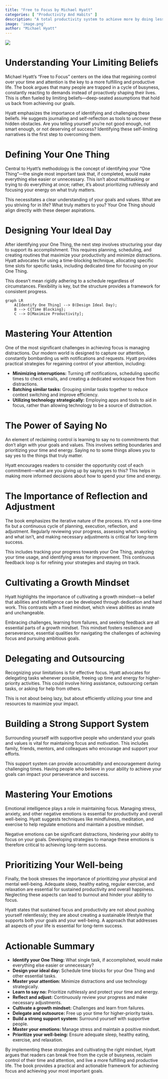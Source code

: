 ```yaml
---
title: "Free to Focus by Michael Hyatt"
categories: [ "Productivity And Habits" ]
description: "A total productivity system to achieve more by doing less"
image: 'image.png'
author: "Michael Hyatt"
---
```


![](./image.png)

# Understanding Your Limiting Beliefs

Michael Hyatt's "Free to Focus" centers on the idea that regaining control over your time and attention is the key to a more fulfilling and productive life.  The book argues that many people are trapped in a cycle of busyness, constantly reacting to demands instead of proactively shaping their lives. This is often fueled by limiting beliefs—deep-seated assumptions that hold us back from achieving our goals.

Hyatt emphasizes the importance of identifying and challenging these beliefs. He suggests journaling and self-reflection as tools to uncover these hidden obstacles.  Are you telling yourself you're not good enough, not smart enough, or not deserving of success? Identifying these self-limiting narratives is the first step to overcoming them.


# Defining Your One Thing

Central to Hyatt's methodology is the concept of identifying your "One Thing"—the single most important task that, if completed, would make everything else easier or unnecessary.  This isn't about multitasking or trying to do everything at once; rather, it's about prioritizing ruthlessly and focusing your energy on what truly matters.

This necessitates a clear understanding of your goals and values.  What are you striving for in life?  What truly matters to you?  Your One Thing should align directly with these deeper aspirations.


# Designing Your Ideal Day

After identifying your One Thing, the next step involves structuring your day to support its accomplishment. This requires planning, scheduling, and creating routines that maximize your productivity and minimize distractions.  Hyatt advocates for using a time-blocking technique, allocating specific time slots for specific tasks, including dedicated time for focusing on your One Thing.

This doesn't mean rigidly adhering to a schedule regardless of circumstances.  Flexibility is key, but the structure provides a framework for consistent progress.

```mermaid
graph LR
    A[Identify One Thing] --> B(Design Ideal Day);
    B --> C{Time Blocking};
    C --> D[Maximize Productivity];
```


# Mastering Your Attention

One of the most significant challenges in achieving focus is managing distractions.  Our modern world is designed to capture our attention, constantly bombarding us with notifications and requests.  Hyatt provides practical strategies for regaining control of your attention, including:

* **Minimizing interruptions:**  Turning off notifications, scheduling specific times to check emails, and creating a dedicated workspace free from distractions.
* **Batching similar tasks:** Grouping similar tasks together to reduce context switching and improve efficiency.
* **Utilizing technology strategically:** Employing apps and tools to aid in focus, rather than allowing technology to be a source of distraction.


# The Power of Saying No

An element of reclaiming control is learning to say no to commitments that don't align with your goals and values. This involves setting boundaries and prioritizing your time and energy. Saying no to some things allows you to say yes to the things that truly matter.

Hyatt encourages readers to consider the opportunity cost of each commitment—what are you giving up by saying yes to this?  This helps in making more informed decisions about how to spend your time and energy.


# The Importance of Reflection and Adjustment

The book emphasizes the iterative nature of the process.  It’s not a one-time fix but a continuous cycle of planning, execution, reflection, and adjustment.  Regularly reviewing your progress, assessing what’s working and what isn’t, and making necessary adjustments is critical for long-term success.

This includes tracking your progress towards your One Thing, analyzing your time usage, and identifying areas for improvement. This continuous feedback loop is for refining your strategies and staying on track.


# Cultivating a Growth Mindset

Hyatt highlights the importance of cultivating a growth mindset—a belief that abilities and intelligence can be developed through dedication and hard work. This contrasts with a fixed mindset, which views abilities as innate and unchangeable.

Embracing challenges, learning from failures, and seeking feedback are all essential parts of a growth mindset. This mindset fosters resilience and perseverance, essential qualities for navigating the challenges of achieving focus and pursuing ambitious goals.


# Delegating and Outsourcing

Recognizing your limitations is for effective focus. Hyatt advocates for delegating tasks whenever possible, freeing up time and energy for higher-priority activities. This could involve hiring assistance, outsourcing certain tasks, or asking for help from others.

This is not about being lazy, but about efficiently utilizing your time and resources to maximize your impact.


# Building a Strong Support System

Surrounding yourself with supportive people who understand your goals and values is vital for maintaining focus and motivation. This includes family, friends, mentors, and colleagues who encourage and support your efforts.

This support system can provide accountability and encouragement during challenging times.  Having people who believe in your ability to achieve your goals can impact your perseverance and success.


# Mastering Your Emotions

Emotional intelligence plays a role in maintaining focus. Managing stress, anxiety, and other negative emotions is essential for productivity and overall well-being. Hyatt suggests techniques like mindfulness, meditation, and exercise to help regulate emotions and maintain a positive mindset.

Negative emotions can be significant distractions, hindering your ability to focus on your goals.  Developing strategies to manage these emotions is therefore critical to achieving long-term success.


# Prioritizing Your Well-being

Finally, the book stresses the importance of prioritizing your physical and mental well-being.  Adequate sleep, healthy eating, regular exercise, and relaxation are essential for sustained productivity and overall happiness.  Neglecting these aspects can lead to burnout and hinder your ability to focus.

Hyatt states that sustained focus and productivity are not about pushing yourself relentlessly; they are about creating a sustainable lifestyle that supports both your goals and your well-being.  A approach that addresses all aspects of your life is essential for long-term success.


# Actionable Summary

* **Identify your One Thing:** What single task, if accomplished, would make everything else easier or unnecessary?
* **Design your ideal day:**  Schedule time blocks for your One Thing and other essential tasks.
* **Master your attention:** Minimize distractions and use technology strategically.
* **Learn to say no:** Prioritize ruthlessly and protect your time and energy.
* **Reflect and adjust:** Continuously review your progress and make necessary adjustments.
* **Cultivate a growth mindset:** Challenges and learn from failures.
* **Delegate and outsource:** Free up your time for higher-priority tasks.
* **Build a strong support system:** Surround yourself with supportive people.
* **Master your emotions:** Manage stress and maintain a positive mindset.
* **Prioritize your well-being:** Ensure adequate sleep, healthy eating, exercise, and relaxation.


By implementing these strategies and cultivating the right mindset, Hyatt argues that readers can break free from the cycle of busyness, reclaim control of their time and attention, and live a more fulfilling and productive life.  The book provides a practical and actionable framework for achieving focus and achieving your most important goals.


